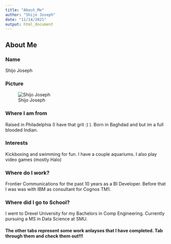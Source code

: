 ```yaml
---
title: "About_Me"
author: "Shijo Joseph"
date: "11/14/2021"
output: html_document
---
```



## About Me

### Name
Shijo Joseph

### Picture

![Shijo Joseph](shijo_small.jpg)

### Where I am from

Raised in Philadelphia (I have that grit :) ).  Born in Baghdad and but im a full blooded Indian.

### Interests

Kickboxing and swimming for fun.  I have a couple aquariums. I also play video games (mostly Halo)

###  Where do I work?

Frontier Communications for the past 10 years as a BI Developer.  Before that I was was with IBM as consultant for Cognos TM1.

### Where did I go to School?

I went to Drexel University for my Bachelors in Comp Engineering.  Currently pursuing a MS in Data Science at SMU.



#### The other tabs represent some work anlayses that I have completed. Tab through them and check them out!!!

